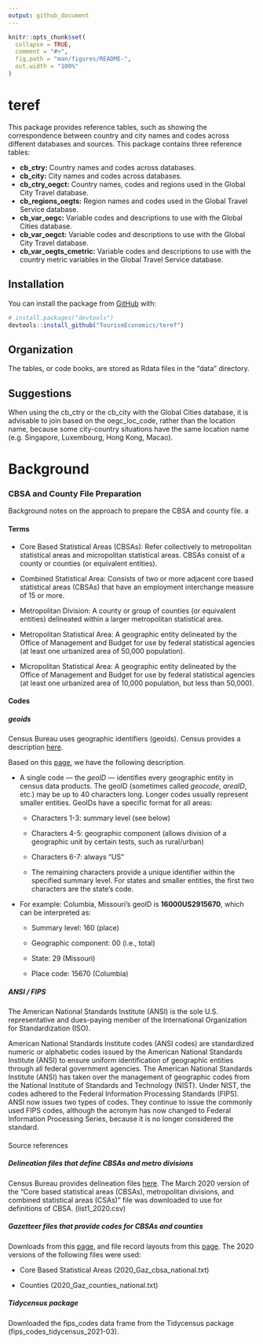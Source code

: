 ```yaml
---
output: github_document
---
```


<!-- README.md is generated from README.Rmd. Please edit that file -->

```r
knitr::opts_chunk$set(
  collapse = TRUE,
  comment = "#>",
  fig.path = "man/figures/README-",
  out.width = "100%"
)
```

# teref

<!-- badges: start -->

<!-- badges: end -->

This package provides reference tables, such as showing the correspondence between country and city names and codes across different databases and sources. This package contains three reference tables:

-   **cb_ctry:** Country names and codes across databases.  
-   **cb_city:** City names and codes across databases.
-   **cb_ctry_oegct:** Country names, codes and regions used in the Global City Travel database.
-   **cb_regions_oegts:** Region names and codes used in the Global Travel Service database.
-   **cb_var_oegc:** Variable codes and descriptions to use with the Global Cities database.
-   **cb_var_oegct:** Variable codes and descriptions to use with the Global City Travel database.
-   **cb_var_oegts_cmetric:** Variable codes and descriptions to use with the country metric variables in the Global Travel Service database.

## Installation

You can install the package from [GitHub](https://github.com/) with:

``` r
# install.packages("devtools")
devtools::install_github("TourismEconomics/teref")
```

## Organization

The tables, or code books, are stored as Rdata files in the "data" directory.

## Suggestions

When using the cb_ctry or the cb_city with the Global Cities database, it is advisable to join based on the oegc_loc_code, rather than the location name, because some city-country situations have the same location name (e.g. Singapore, Luxembourg, Hong Kong, Macao).

# Background

### CBSA and County File Preparation

Background notes on the approach to prepare the CBSA and county file. a

#### Terms

-   Core Based Statistical Areas (CBSAs): Refer collectively to metropolitan statistical areas and micropolitan statistical areas. CBSAs consist of a county or counties (or equivalent entities).

-   Combined Statistical Area: Consists of two or more adjacent core based statistical areas (CBSAs) that have an employment interchange measure of 15 or more.

-   Metropolitan Division: A county or group of counties (or equivalent entities) delineated within a larger metropolitan statistical area.

-   Metropolitan Statistical Area: A geographic entity delineated by the Office of Management and Budget for use by federal statistical agencies (at least one urbanized area of 50,000 population).

-   Micropolitan Statistical Area: A geographic entity delineated by the Office of Management and Budget for use by federal statistical agencies (at least one urbanized area of 10,000 population, but less than 50,000).

#### Codes

##### geoids

Census Bureau uses geographic identifiers (geoids). Census provides a description [here](https://www.census.gov/programs-surveys/geography/guidance/geo-identifiers.html).

Based on this [page](https://mcdc.missouri.edu/geography/sumlevs/), we have the following description.

-   A single code — the *geoID* — identifies every geographic entity in census data products. The geoID (sometimes called *geocode*, *areaID*, etc.) may be up to 40 characters long. Longer codes usually represent smaller entities. GeoIDs have a specific format for all areas:

    -   Characters 1-3: summary level (see below)

    -   Characters 4-5: geographic component (allows division of a geographic unit by certain tests, such as rural/urban)

    -   Characters 6-7: always "US"

    -   The remaining characters provide a unique identifier within the specified summary level. For states and smaller entities, the first two characters are the state's code.

-   For example: Columbia, Missouri's geoID is **16000US2915670**, which can be interpreted as:

    -   Summary level: 160 (place)

    -   Geographic component: 00 (i.e., total)

    -   State: 29 (Missouri)

    -   Place code: 15670 (Columbia)

##### ANSI / FIPS

The American National Standards Institute (ANSI) is the sole U.S. representative and dues-paying member of the International Organization for Standardization (ISO).

American National Standards Institute codes (ANSI codes) are standardized numeric or alphabetic codes issued by the American National Standards Institute (ANSI) to ensure uniform identification of geographic entities through all federal government agencies. The American National Standards Institute (ANSI) has taken over the management of geographic codes from the National Institute of Standards and Technology (NIST). Under NIST, the codes adhered to the Federal Information Processing Standards (FIPS). ANSI now issues two types of codes. They continue to issue the commonly used FIPS codes, although the acronym has now changed to Federal Information Processing Series, because it is no longer considered the standard.

#### 

Source references

##### Delineation files that define CBSAs and metro divisions

Census Bureau provides delineation files [here](https://www.census.gov/geographies/reference-files/time-series/demo/metro-micro/delineation-files.html). The March 2020 version of the "Core based statistical areas (CBSAs), metropolitan divisions, and combined statistical areas (CSAs)" file was downloaded to use for definitions of CBSA. (list1_2020.csv)

##### Gazetteer files that provide codes for CBSAs and counties

Downloads from this [page,](https://www.census.gov/geographies/reference-files/time-series/geo/gazetteer-files.html) and file record layouts from this [page](https://www.census.gov/programs-surveys/geography/technical-documentation/records-layout/gaz-record-layouts.html). The 2020 versions of the following files were used:

-   Core Based Statistical Areas (2020_Gaz_cbsa_national.txt)

-   Counties (2020_Gaz_counties_national.txt)

##### Tidycensus package

Downloaded the fips_codes data frame from the Tidycensus package (fips_codes_tidycensus_2021-03).
